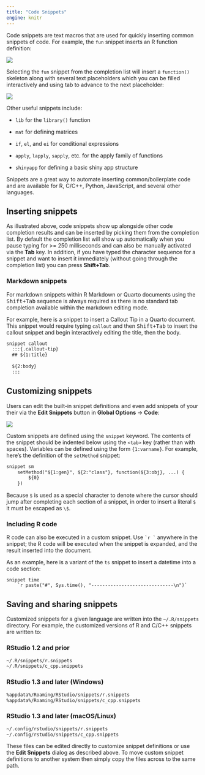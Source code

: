 ```yaml
---
title: "Code Snippets"
engine: knitr
---
```


Code snippets are text macros that are used for quickly inserting common snippets of code. For example, the `fun` snippet inserts an R function definition:

![](images/fun-snippet.png){fig-alt="A screenshot of the output from using the `fun` snippet to autocomplete to function definition."}

Selecting the `fun` snippet from the completion list will insert a `function()` skeleton along with several text placeholders which you can be filled interactively and using tab to advance to the next placeholder:

![](images/fun-expanded.png){fig-alt="A screenshot of the output snippet highlighted on the first text placeholder."}

Other useful snippets include:

-   `lib` for the `library()` function

-   `mat` for defining matrices

-   `if`, `el`, and `ei` for conditional expressions

-   `apply`, `lapply`, `sapply`, etc. for the apply family of functions

-   `shinyapp` for defining a basic shiny app structure

Snippets are a great way to automate inserting common/boilerplate code and are available for R, C/C++, Python, JavaScript, and several other languages.

## Inserting snippets

As illustrated above, code snippets show up alongside other code completion results and can be inserted by picking them from the completion list. By default the completion list will show up automatically when you pause typing for >= 250 milliseconds and can also be manually activated via the **Tab** key. In addition, if you have typed the character sequence for a snippet and want to insert it immediately (without going through the completion list) you can press **Shift+Tab**.

### Markdown snippets

For markdown snippets within R Markdown or Quarto documents using the <kbd>Shift+Tab</kbd> sequence is always required as there is no standard tab completion available within the markdown editing mode.

For example, here is a snippet to insert a Callout Tip in a Quarto document. This snippet would require typing `callout` and then <kbd>Shift+Tab</kbd> to insert the callout snippet and begin interactively editing the title, then the body.

```markdown
snippet callout
  :::{.callout-tip}
  ## ${1:title}
    
  ${2:body}
  :::
```


## Customizing snippets

Users can edit the built-in snippet definitions and even add snippets of your their via the **Edit Snippets** button in **Global Options** -\> **Code**:

![](images/edit-snippets.png){fig-alt="A screenshot of the Edit Snippets wizard, displaying the snippets for R."}

Custom snippets are defined using the `snippet` keyword. The contents of the snippet should be indented below using the `<tab>` key (rather than with spaces). Variables can be defined using the form `{1:varname}`. For example, here's the definition of the `setMethod` snippet:

```markdown
snippet sm
    setMethod("${1:gen}", ${2:"class"}, function(${3:obj}, ...) {
        ${0}
    })
```

Because `$` is used as a special character to denote where the cursor should jump after completing each section of a snippet, in order to insert a literal `$` it must be escaped as `\$`.

### Including R code

R code can also be executed in a custom snippet. Use `` `r ` `` anywhere in the snippet; the R code will be executed when the snippet is expanded, and the result inserted into the document.

As an example, here is a variant of the `ts` snippet to insert a datetime into a code section:

```verbatim
snippet time
    `r paste("#", Sys.time(), "------------------------------\n")`

```

## Saving and sharing snippets

Customized snippets for a given language are written into the `~/.R/snippets` directory. For example, the customized versions of R and C/C++ snippets are written to:

### RStudio 1.2 and prior

``` bash
~/.R/snippets/r.snippets
~/.R/snippets/c_cpp.snippets
```

### RStudio 1.3 and later (Windows)

``` bash
%appdata%/Roaming/RStudio/snippets/r.snippets
%appdata%/Roaming/RStudio/snippets/c_cpp.snippets
```

### RStudio 1.3 and later (macOS/Linux)

``` bash
~/.config/rstudio/snippets/r.snippets
~/.config/rstudio/snippets/c_cpp.snippets
```

These files can be edited directly to customize snippet definitions or use the **Edit Snippets** dialog as described above. To move custom snippet definitions to another system then simply copy the files across to the same path.
